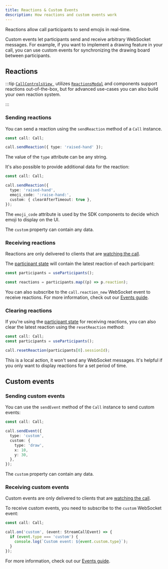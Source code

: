 ```yaml
---
title: Reactions & Custom Events
description: How reactions and custom events work
---
```


Reactions allow call participants to send emojis in real-time.

Custom events let participants send and receive arbitrary WebSocket messages. For example, if you want to implement a drawing feature in your call, you can use custom events for synchronizing the drawing board between participants.

## Reactions

:::tip
[`CallControlsView `](../../ui-components/call/call-controls-view/) utilizes [`ReactionsModal`](../../ui-components/utility/reactions-modal/) and components support reactions out-of-the-box, but for advanced use-cases you can also build your own reaction system.

:::

### Sending reactions

You can send a reaction using the `sendReaction` method of a `Call` instance.

```typescript
const call: Call;

call.sendReaction({ type: 'raised-hand' });
```

The value of the `type` attribute can be any string.

It's also possible to provide additional data for the reaction:

```typescript
const call: Call;

call.sendReaction({
  type: 'raised-hand',
  emoji_code: ':raise-hand:',
  custom: { clearAfterTimeout: true },
});
```

The `emoji_code` attribute is used by the SDK components to decide which emoji to display on the UI.

The `custom` property can contain any data.

### Receiving reactions

Reactions are only delivered to clients that are [watching the call](../../advanced/events/#call-events).

The [participant state](../../core/call-and-participant-state/#observe-participant-state) will contain the latest reaction of each participant:

```typescript
const participants = useParticipants();

const reactions = participants.map((p) => p.reaction);
```

You can also subscribe to the `call.reaction_new` WebSocket event to receive reactions. For more information, check out our [Events guide](../../advanced/events).

### Clearing reactions

If you're using the [participant state](../../guides/call-and-participant-state/#observe-participant-state) for receiving reactions, you can also clear the latest reaction using the `resetReaction` method:

```typescript
const call: Call;
const participants = useParticipants();

call.resetReaction(participants[0].sessionId);
```

This is a local action, it won't send any WebSocket messages. It's helpful if you only want to display reactions for a set period of time.

## Custom events

### Sending custom events

You can use the `sendEvent` method of the `Call` instance to send custom events:

```typescript
const call: Call;

call.sendEvent({
  type: 'custom',
  custom: {
    type: 'draw',
    x: 10,
    y: 30,
  },
});
```

The `custom` property can contain any data.

### Receiving custom events

Custom events are only delivered to clients that are [watching the call](../../advanced/events/#call-events).

To receive custom events, you need to subscribe to the `custom` WebSocket event:

```typescript
const call: Call;

call.on('custom', (event: StreamCallEvent) => {
  if (event.type === 'custom') {
    console.log(`Custom event: ${event.custom.type}`);
  }
});
```

For more information, check out our [Events guide](../../advanced/events).
